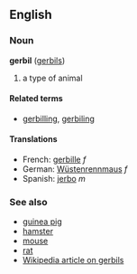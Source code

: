 ==English==
===Noun===
'''gerbil''' ([[gerbils]])

# a type of animal<!-- replace with real def -->

====Related terms====
*[[gerbilling]], [[gerbiling]]

====Translations====
*French: [[gerbille]] ''f''
*German: [[Wüstenrennmaus]] ''f''
*Spanish: [[jerbo]] ''m''

===See also===
*[[guinea pig]]
*[[hamster]]
*[[mouse]]
*[[rat]]
*[[w:Gerbil|Wikipedia article on gerbils]]